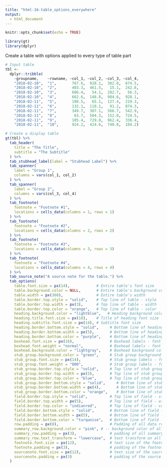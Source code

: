 ```yaml
---
title: "html-16-table_options_everywhere"
output:
  - html_document
---
```


```r
knitr::opts_chunk$set(echo = TRUE)

library(gt)
library(dplyr)
```

Create a table with options applied to every type of table part

```r
# Input table
tbl <-
  dplyr::tribble(
    ~groupname,    ~rowname, ~col_1, ~col_2, ~col_3, ~col_4,
    "2018-02-10",  "1",       767.6,  928.1,  382.0,  674.5,
    "2018-02-10",  "2",       403.3,  461.5,   15.1,  242.8,
    "2018-02-10",  "3",       686.4,   54.1,  282.7,   56.3,
    "2018-02-10",  "4",       662.6,  148.8,  984.6,  928.1,
    "2018-02-11",  "5",       198.5,   65.1,  127.4,  219.3,
    "2018-02-11",  "6",       132.1,  118.1,   91.2,  874.3,
    "2018-02-11",  "7",       349.7,  307.1,  566.7,  542.9,
    "2018-02-11",  "8",        63.7,  504.3,  152.0,  724.5,
    "2018-02-11",  "9",       105.4,  729.8,  962.4,  336.4,
    "2018-02-11",  "10",      924.2,  424.6,  740.8,  104.2)
```

```r
# Create a display table
gt(tbl) %>%
  tab_header(
    title = "The Title",
    subtitle = "The Subtitle"
  ) %>%
  tab_stubhead_label(label = "Stubhead Label") %>%
  tab_spanner(
    label = "Group 1", 
    columns = vars(col_1, col_2)
  ) %>%
  tab_spanner(
    label = "Group 2", 
    columns = vars(col_3, col_4)
  ) %>%
  tab_footnote(
    footnote = "Footnote #1",
    locations = cells_data(columns = 1, rows = 1)
  ) %>%
  tab_footnote(
    footnote = "Footnote #2",
    locations = cells_data(columns = 2, rows = 2)
  ) %>%
  tab_footnote(
    footnote = "Footnote #3",
    locations = cells_data(columns = 3, rows = 3)
  ) %>%
  tab_footnote(
    footnote = "Footnote #4",
    locations = cells_data(columns = 4, rows = 4)
  ) %>%
  tab_source_note("A source note for the table.") %>%
  tab_options(
    table.font.size = px(14),            # Entire table's font size
    table.background.color = NULL,       # Entire table's background color
    table.width = px(360),               # Entire table's width
    table.border.top.style = "solid",    # Top line of table - style
    table.border.top.width = px(3),      # Top line of table - width
    table.border.top.color = "orange",   # Top line of table - color
    heading.background.color = "lightblue",   # Heading background color
    heading.title.font.size = px(18),    # Title of heading font size
    heading.subtitle.font.size = px(14), # Subtitle font size
    heading.border.bottom.style = "solid",     # Bottom line of heading - style
    heading.border.bottom.width = px(5),       # Bottom line of heading - width
    heading.border.bottom.color = "purple",    # Bottom line of heading - color
    boxhead.font.size = px(16),                # Boxhead labels - font size
    boxhead.font.weight = "normal",            # Boxhead labels - font weight
    boxhead.background.color = "lightgray",    # Boxhead background color
    stub_group.background.color = "green",     # Stub group background color
    stub_group.font.size = px(14),             # Stub group labels - font size
    stub_group.font.weight = "800",            # Stub group labels - font weight
    stub_group.border.top.style = "solid",     # Top line of stub group - style
    stub_group.border.top.width = px(5),       # Top line of stub group - width
    stub_group.border.top.color = "blue",      # Top line of stub group - color
    stub_group.border.bottom.style = "solid",     # Bottom line of stub group - style
    stub_group.border.bottom.width = px(4),       # Bottom line of stub group - width
    stub_group.border.bottom.color = "orange",    # Bottom line of stub group - color
    field.border.top.style = "solid",          # Top line of field - style
    field.border.top.width = px(5),            # Top line of field - width
    field.border.top.color = "indianred",      # Top line of field - color
    field.border.bottom.style = "solid",       # Bottom line of field - style
    field.border.bottom.width = px(5),         # Bottom line of field - width
    field.border.bottom.color = "turquoise",   # Bottom line of field - color
    row.padding = px(8),                       # Padding of all data rows (stub & field)
    summary_row.background.color = "pink", # -- background color of all summary rows (stub & field)
    summary_row.padding = px(3),               # padding of all summary rows (stub & field)
    summary_row.text_transform = "lowercase",  # text transform on all summary row labels
    footnote.font.size = px(12),               # text size of the footnotes block
    footnote.padding = px(3),                  # padding of the footnotes block
    sourcenote.font.size = px(12),             # text size of the source notes block
    sourcenote.padding = px(3)                 # padding of the source note block
  )
```

